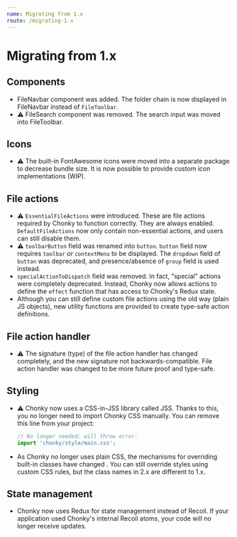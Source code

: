 ```yaml
---
name: Migrating from 1.x
route: /migrating-1.x
---
```


# Migrating from 1.x

## Components

-   FileNavbar component was added. The folder chain is now displayed in FileNavbar
    instead of `FileToolbar`.
-   ⚠️ FileSearch component was removed. The search input was moved into FileToolbar.

## Icons

-   ⚠️ The built-in FontAwesome icons were moved into a separate package to decrease
    bundle size. It is now possible to provide custom icon implementations (WIP).

## File actions

-   ⚠️ `EssentialFileActions` were introduced. These are file actions required by Chonky
    to function correctly. They are always enabled. `DefaultFileActions` now only
    contain non-essential actions, and users can still disable them.
-   ⚠️ `toolbarButton` field was renamed into `button`. `button` field now requires
    `toolbar` or `contextMenu` to be displayed. The `dropdown` field of `button` was
    deprecated, and presence/absence of `group` field is used instead.
-   `specialActionToDispatch` field was removed. In fact, "special" actions were
    completely deprecated. Instead, Chonky now allows actions to define the `effect`
    function that has access to Chonky's Redux state.
-   Although you can still define custom file actions using the old way (plain JS
    objects), new utility functions are provided to create type-safe action definitions.

## File action handler

-   ⚠️ The signature (type) of the file action handler has changed completely, and the
    new signature not backwards-compatible. File action handler was changed to be
    more future proof and type-safe.

## Styling

-   ⚠️ Chonky now uses a CSS-in-JSS library called JSS. Thanks to this, you no longer
    need to import Chonky CSS manually. You can remove this line from your project:
    ```js
    // No longer needed; will throw error.
    import 'chonky/style/main.css';
    ```
-   As Chonky no longer uses plain CSS, the mechanisms for overriding built-in classes
    have changed . You can still override styles using custom CSS rules, but the class
    names in 2.x are different to 1.x.

## State management

-   Chonky now uses Redux for state management instead of Recoil. If your application
    used Chonky's internal Recoil atoms, your code will no longer receive updates.
